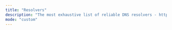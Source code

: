 ```yaml
---
title: "Resolvers"
description: "The most exhaustive list of reliable DNS resolvers - https://github.com/trickest/resolvers"
mode: "custom"
---
```



<WorkflowPage 
title="Resolvers"
category="Utilities"
description="The most exhaustive list of reliable DNS resolvers - https://github.com/trickest/resolvers"
createdOn="29 June, 2022"
author="trickest-mhmdiaa"
workflowUrl="https://editor.staging.trickest.io/preview?workflow_url=https://trickest-public-workflow.s3.eu-central-1.amazonaws.com/a3d887fb-7515-49c4-b32d-806fb4c4af61.json"
id="a3d887fb-7515-49c4-b32d-806fb4c4af61"
/>
